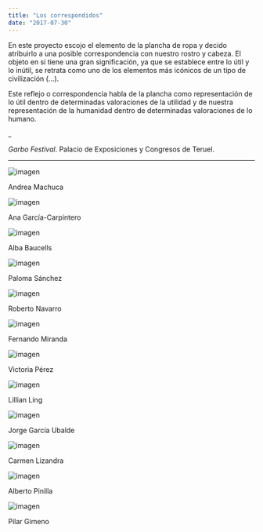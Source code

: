 ```yaml
---
title: "Los correspondidos"
date: "2017-07-30"
---
```


En este proyecto escojo el elemento de la plancha de ropa y decido atribuirlo a una posible correspondencia con nuestro rostro y cabeza. El objeto en sí tiene una gran significación, ya que se establece entre lo útil y lo inútil, se retrata como uno de los elementos más icónicos de un tipo de civilización (...).

Este reflejo o correspondencia habla de la plancha como representación de lo útil dentro de determinadas valoraciones de la utilidad y de nuestra representación de la humanidad dentro de determinadas valoraciones de lo humano.

_

_Garbo Festival_. Palacio de Exposiciones y Congresos de Teruel.

---

![imagen](./imagenes/los-correspondidos-01.jpg)

Andrea Machuca

![imagen](./imagenes/los-correspondidos-02.jpg)

Ana García-Carpintero

![imagen](./imagenes/los-correspondidos-03.jpg)

Alba Baucells

![imagen](./imagenes/los-correspondidos-04.jpg)

Paloma Sánchez

![imagen](./imagenes/los-correspondidos-05.jpg)

Roberto Navarro

![imagen](./imagenes/los-correspondidos-06.jpg)

Fernando Miranda

![imagen](./imagenes/los-correspondidos-07.jpg)

Victoria Pérez

![imagen](./imagenes/los-correspondidos-08.jpg)

Lillian Ling

![imagen](./imagenes/los-correspondidos-09.jpg)

Jorge García Ubalde

![imagen](./imagenes/los-correspondidos-10.jpg)

Carmen Lizandra

![imagen](./imagenes/los-correspondidos-11.jpg)

Alberto Pinilla

![imagen](./imagenes/los-correspondidos-12.jpg)

Pilar Gimeno
